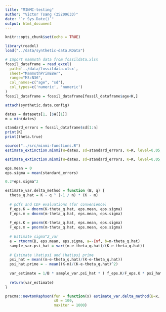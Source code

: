 ---
title: "MINMI-testing"
author: "Victor Tsang (z5209633)"
date: "`r Sys.Date()`"
output: html_document
---

```{r setup, include=FALSE}
knitr::opts_chunk$set(echo = TRUE)
```

```{r}
library(readxl)
load("../data/synthetic-data.RData")

# Import mammoth data from fossildata.xlsx
fossil_dataframe = read_excel(
  path='../data/fossildata.xlsx', 
  sheet="MammothPrimEBer", 
  range="M3:N36", 
  col_names=c("age", "sd"), 
  col_types=c('numeric', 'numeric')
)
fossil_dataframe = fossil_dataframe[fossil_dataframe$age<K,]

attach(synthetic.data.config)

dates = datasets[1, ]$W[[1]]
m = min(dates)

standard_errors = fossil_dataframe$sd[1:n]
print(K)
print(theta.true)
```

```{r}
source("../src/minmi-functions.R")
estimate_extinction.minmi(W=dates, sd=standard_errors, K=K, level=0.05, time=T, return_Bs = T)
```

```{r}
estimate_extinction.minmi(W=dates, sd=standard_errors, K=K, level=0.05, time=T, return_Bs = T)
```

```{r}
eps.mean = 0
eps.sigma = mean(standard_errors)

0.2*eps.sigma^2

estimate_var.delta_method = function (B, q) {
  theta_q.hat = K - q ^ (-1 / n) * (K - m)
  
  # pdfs and CDF evaluations (for convenience)
  f_eps.K = dnorm(K-theta_q.hat, eps.mean, eps.sigma)
  f_eps.m = dnorm(m-theta_q.hat, eps.mean, eps.sigma)
  
  F_eps.K = pnorm(K-theta_q.hat, eps.mean, eps.sigma)
  F_eps.m = pnorm(m-theta_q.hat, eps.mean, eps.sigma)
  
  # Estimate sigma^2_var
  e = rtnorm(B, eps.mean, eps.sigma, a=-Inf, b=m-theta_q.hat)
  sample_var.psi_hat = var((m-e-theta_q.hat)/(K-e-theta_q.hat))
  
  # Estimate \hat\psi and \hat\psi prime
  psi_hat = mean((m-e-theta_q.hat)/(K-e-theta_q.hat))
  psi_hat.prime = - mean((K-m)/(K-e-theta_q.hat)^2)
  
  var_estimate = 1/B * sample_var.psi_hat * ( f_eps.K/F_eps.K * psi_hat + psi_hat.prime )^(-2)
  
  return(var_estimate)
}

pracma::newtonRaphson(fun = function(x) estimate_var.delta_method(B=x, q=0.025) - 0.2*eps.sigma^2,
                      x0 = 100,
                      maxiter = 1000)
```


